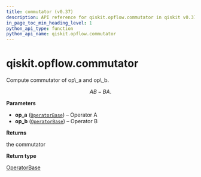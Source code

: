 ```yaml
---
title: commutator (v0.37)
description: API reference for qiskit.opflow.commutator in qiskit v0.37
in_page_toc_min_heading_level: 1
python_api_type: function
python_api_name: qiskit.opflow.commutator
---
```


<span id="qiskit-opflow-commutator" />

# qiskit.opflow\.commutator

<Function id="qiskit.opflow.commutator" isDedicatedPage={true} github="https://github.com/qiskit/qiskit/tree/stable/0.21/qiskit/opflow/utils.py" signature="commutator(op_a, op_b)">
  Compute commutator of op\_a and op\_b.

$$
AB - BA.
$$

  **Parameters**

  *   **op\_a** ([`OperatorBase`](qiskit.opflow.OperatorBase "qiskit.opflow.operator_base.OperatorBase")) – Operator A
  *   **op\_b** ([`OperatorBase`](qiskit.opflow.OperatorBase "qiskit.opflow.operator_base.OperatorBase")) – Operator B

  **Returns**

  the commutator

  **Return type**

  [OperatorBase](qiskit.opflow.OperatorBase "qiskit.opflow.OperatorBase")
</Function>

